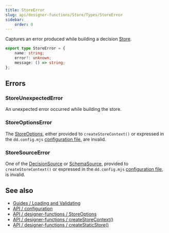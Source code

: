 ```yaml
---
title: StoreError
slug: api/designer-functions/Store/Types/StoreError
sidebar:
    order: 0
---
```


Captures an error produced while building a decision [Store](/api/designer-functions/Store/Types/Store).

```ts
export type StoreError = {
    name: string;
    error?: unknown;
    message: () => string;
};
```

## Errors

### StoreUnexpectedError

An unexpected error occurred while building the store.

### StoreOptionsError

The [StoreOptions](/api/designer-functions/Store/Types/StoreOptions), either provided to `createStoreContext()` or expressed in the `dd.config.mjs` [configuration file](/api/configuration), are invalid.

### StoreSourceError

One of the [DecisionSource](/api/designer-decisions/Meta/Types/DecisionSource) or [SchemaSource](/api/designer-decisions/Meta/Types/SchemaSource), provided to `createStoreContext()` or expressed in the `dd.config.mjs` [configuration file](/api/configuration), is invalid.

## See also

-   [Guides / Loading and Validating](/guides/loading-and-validating-design-decisions/)
-   [API / configuration](/api/configuration)
-   [API / designer-functions / StoreOptions](/api/designer-functions/Store/Types/StoreOptions)
-   [API / designer-functions / createStoreContext()](/api/designer-functions/Store/createStoreContext)
-   [API / designer-functions / createStaticStore()](/api/designer-functions/Store/createStaticStore)
